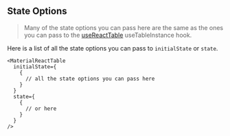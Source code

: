 
<Head>
  <title>State Options - Material React Table V1 Docs</title>
  <meta
    name="description"
    content="All the state options that can be used in Material React Table"
  />
  <meta
    property="og:title"
    content="Material React Table State Options API Reference"
  />
  <meta
    property="og:description"
    content="A reference of all the state options that can be used in Material React Table"
  />
</Head>

## State Options

> Many of the state options you can pass here are the same as the ones you can pass to the [useReactTable](https://tanstack.com/table/v8/docs/api/core/table) useTableInstance hook.

Here is a list of all the state options you can pass to `initialState` or `state`.

```tsx
<MaterialReactTable
  initialState={
    {
      // all the state options you can pass here
    }
  }
  state={
    {
      // or here
    }
  }
/>
```

<StateOptionsTable />

<SourceCode />
